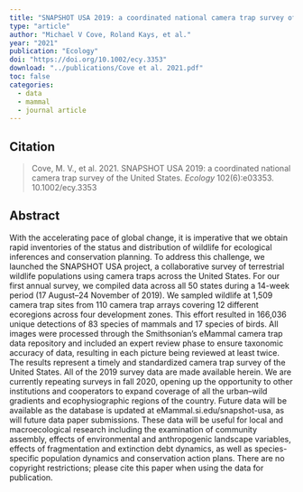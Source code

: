 ```yaml
---
title: "SNAPSHOT USA 2019: a coordinated national camera trap survey of the United States"
type: "article"
author: "Michael V Cove, Roland Kays, et al."
year: "2021"
publication: "Ecology"
doi: "https://doi.org/10.1002/ecy.3353"
download: "../publications/Cove et al. 2021.pdf"
toc: false
categories:
  - data
  - mammal
  - journal article
---
```


## Citation 

> Cove, M. V., et al. 2021. SNAPSHOT USA 2019: a coordinated national camera trap survey of the United States. *Ecology* 102(6):e03353. 10.1002/ecy.3353

## Abstract

With the accelerating pace of global change, it is imperative that we obtain rapid inventories of the status and distribution of wildlife for ecological inferences and conservation planning. To address this challenge, we launched the SNAPSHOT USA project, a collaborative survey of terrestrial wildlife populations using camera traps across the United States. For our first annual survey, we compiled data across all 50 states during a 14-week period (17 August–24 November of 2019). We sampled wildlife at 1,509 camera trap sites from 110 camera trap arrays covering 12 different ecoregions across four development zones. This effort resulted in 166,036 unique detections of 83 species of mammals and 17 species of birds. All images were processed through the Smithsonian’s eMammal camera trap data repository and included an expert review phase to ensure taxonomic accuracy of data, resulting in each picture being reviewed at least twice. The results represent a timely and standardized camera trap survey of the United States. All of the 2019 survey data are made available herein. We are currently repeating surveys in fall 2020, opening up the opportunity to other institutions and cooperators to expand coverage of all the urban–wild gradients and ecophysiographic regions of the country. Future data will be available as the database is updated at eMammal.si.edu/snapshot-usa, as will future data paper submissions. These data will be useful for local and macroecological research including the examination of community assembly, effects of environmental and anthropogenic landscape variables, effects of fragmentation and extinction debt dynamics, as well as species-specific population dynamics and conservation action plans. There are no copyright restrictions; please cite this paper when using the data for publication.
